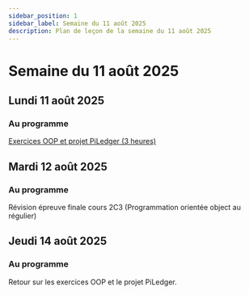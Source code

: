```yaml
---
sidebar_position: 1
sidebar_label: Semaine du 11 août 2025
description: Plan de leçon de la semaine du 11 août 2025
---
```


# Semaine du 11 août 2025

## Lundi 11 août 2025

### Au programme

[Exercices OOP et projet PiLedger (3 heures)](https://github.com/archambaultv-prof/2025E-420-920-MA-Revision1)

## Mardi 12 août 2025

### Au programme

Révision épreuve finale cours 2C3 (Programmation orientée object au régulier)

## Jeudi 14 août 2025

### Au programme

Retour sur les exercices OOP et le projet PiLedger.
